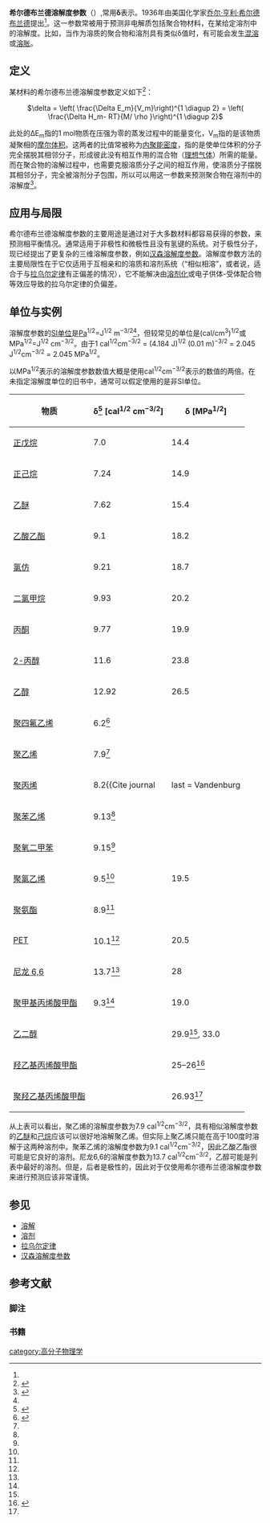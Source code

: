'''希尔德布兰德溶解度参数'''（{{lang-en|'''Hildebrand solubility parameter'''}}）,常用'''δ'''表示。1936年由美国化学家[[乔尔·亨利·希尔德布兰德|乔尔·亨利·希尔德布兰德]]提出<ref name="burke"/>。这一参数常被用于预测非电解质包括聚合物材料，在某给定溶剂中的溶解度。比如，当作为溶质的聚合物和溶剂具有类似δ值时，有可能会发生[[混溶|混溶]]或[[溶胀|溶胀]]。 

==定义==
某材料的希尔德布兰德溶解度参数定义如下<ref name="IUPAC">{{cite web |author1=IUPAC |title=IUPAC Goldbook |url=http://goldbook.iupac.org/terms/view/ST07466 |accessdate=2020-08-28 |archive-date=2019-09-30 |archive-url=https://web.archive.org/web/20190930105650/http://goldbook.iupac.org/terms/view/ST07466 |dead-url=no }}</ref>：
<center><math>\delta = \left( \frac{\Delta E_m}{V_m}\right)^{1 \diagup 2} = \left( \frac{\Delta H_m- RT}{M/ \rho }\right)^{1 \diagup 2}</math></center>

此处的ΔE<sub>m</sub>指的1 mol物质在压强为零的蒸发过程中的能量变化，V<sub>m</sub>指的是该物质凝聚相的[[摩尔体积|摩尔体积]]。这两者的比值常被称为[[内聚能密度|内聚能密度]]，指的是使单位体积的分子完全摆脱其相邻分子，形成彼此没有相互作用的混合物（[[理想气体|理想气体]]）所需的能量。而在聚合物的溶解过程中，也需要克服溶质分子之间的相互作用，使溶质分子摆脱其相邻分子，完全被溶剂分子包围，所以可以用这一参数来预测聚合物在溶剂中的溶解度<ref>{{cite book |author1=Michael Rubinstein and Ralph H. Colby |title=Polymer Physics |date=2003 |isbn=019852059X |pages=141-142}}</ref>。

==应用与局限==
希尔德布兰德溶解度参数的主要用途是通过对于大多数材料都容易获得的参数，来预测相平衡情况。通常适用于非极性和微极性且没有氢键的系统。对于极性分子，现已经提出了更复杂的三维溶解度参数，例如[[汉森溶解度参数|汉森溶解度参数]]。溶解度参数方法的主要局限性在于它仅适用于互相亲和的溶质和溶剂系统（“相似相溶”，或者说，适合于与[[拉乌尔定律|拉乌尔定律]]有正偏差的情况），它不能解决由[[溶剂化|溶剂化]]或电子供体-受体配合物等效应导致的拉乌尔定律的负偏差。

==单位与实例==
溶解度参数的[[SI单位|SI单位]]是[[帕斯卡|Pa]]<sup>1/2</sup>=J<sup>1/2</sup> m<sup>−3/2</sup><ref name="IUPAC"/>，但较常见的单位是(cal/cm<sup>3</sup>)<sup>1/2</sup>或MPa<sup>1/2</sup>=J<sup>1/2</sup> cm<sup>−3/2</sup>。由于1 cal<sup>1/2</sup>cm<sup>−3/2</sup> = (4.184 J)<sup>1/2</sup> (0.01 m)<sup>−3/2</sup> = 2.045 J<sup>1/2</sup>cm<sup>−3/2</sup> = 2.045 MPa<sup>1/2</sup>。

以MPa<sup>1/2</sup>表示的溶解度参数数值大概是使用cal<sup>1/2</sup>cm<sup>−3/2</sup>表示的数值的两倍。在未指定溶解度单位的旧书中，通常可以假定使用的是非SI单位。 

{| class="wikitable sortable" 
|-
! 物质
! δ<ref name="burke">{{cite web | url=http://www.cool.conservation-us.org/byauth/burke/solpar/solpar2.html | title=Part 2.  Hildebrand Solubility Parameter | accessdate=2013-12-04 | author=John Burke | year=1984 | archive-date=2020-02-16 | archive-url=https://web.archive.org/web/20200216190102/http://www.cool.conservation-us.org/byauth/burke/solpar/solpar2.html | dead-url=yes }}</ref> [cal<sup>1/2</sup> cm<sup>−3/2</sup>]
! δ [MPa<sup>1/2</sup>]
|-
| [[正戊烷|正戊烷]]
| 7.0
| 14.4
|-
| [[正己烷|正己烷]]
| 7.24
| 14.9
|-
| [[乙醚|乙醚]]
| 7.62
| 15.4
|-
| [[乙酸乙酯|乙酸乙酯]]
| 9.1
| 18.2
|-
| [[氯仿|氯仿]]
| 9.21
| 18.7
|-
| [[二氯甲烷|二氯甲烷]]
| 9.93
| 20.2
|-
| [[丙酮|丙酮]]
| 9.77
| 19.9
|-
| [[2-丙醇|2-丙醇]]
| 11.6
| 23.8
|-
| [[乙醇|乙醇]]
| 12.92
| 26.5
|-
| [[聚四氟乙烯|聚四氟乙烯]]
| 6.2<ref name="jstoffer">{{cite web | url=http://web.mst.edu/~jstoffer/Solution/solparaexp.html | title=Examples of Solubility Parameters | accessdate=2007-11-20 | archive-date=2020-02-24 | archive-url=https://web.archive.org/web/20200224054636/http://web.mst.edu/~jstoffer/Solution/solparaexp.html | dead-url=no }}</ref>
| 
|-
| [[聚乙烯|聚乙烯]]
| 7.9<ref name=jstoffer />
|
|-
| [[聚丙烯|聚丙烯]]
| 8.2<ref name="vandenburg">{{Cite journal
  | last = Vandenburg
  | first = H.| title = A simple solvent selection method accelerated solvent extraction of additives from polymers 
  | journal = The Analyst
  | volume =  124
  | pages = 1707–1710
  | url = http://www.rsc.org/Publishing/Journals/AN/article.asp?doi=a904631c
  | year = 1999
  | doi = 10.1039/a904631c
  | postscript = <!--None-->
  | issue = 11 |display-authors=etal}}
</ref>
| 16.6
|-
| [[聚苯乙烯|聚苯乙烯]]
| 9.13<ref name=jstoffer />
| 
|-
| [[聚氧二甲苯|聚氧二甲苯]]
| 9.15<ref name=jstoffer />
| 
|-
| [[聚氯乙烯|聚氯乙烯]]
| 9.5<ref name=vandenburg />
| 19.5
|-
| [[聚氨酯|聚氨酯]]
| 8.9<ref name=vandenburg />
| 
|-
| [[聚对苯二甲酸乙二醇酯|PET]]
| 10.1<ref name=vandenburg />
| 20.5
|-
| [[尼龙_6,6|尼龙 6,6]]
| 13.7<ref name=vandenburg />
| 28
|-
| [[聚甲基丙烯酸甲酯|聚甲基丙烯酸甲酯]]
| 9.3<ref name=vandenburg />
| 19.0
|-
| [[乙二醇|乙二醇]]
|
| 29.9<ref name="kwok"/>, 33.0
|-
| [[羟乙基丙烯酸甲酯|羟乙基丙烯酸甲酯]] 
|
| 25–26<ref name="kwok">{{cite journal | title=Synthetic hydrogels 3. Solvent effects on poly(2-hydroxyethyl methacrylate) networks | authors = Kwok A. Y., Qiao G. G., Solomon D. H. | journal=Polymer | year=2004 | volume=45 | pages=4017–4027 | doi=10.1016/j.polymer.2004.03.104}}</ref>
|-
| [[聚羟乙基丙烯酸甲酯|聚羟乙基丙烯酸甲酯]]
| 
| 26.93<ref name="kwok"/> 
|}
从上表可以看出，聚乙烯的溶解度参数为7.9 cal<sup>1/2</sup>cm<sup>−3/2</sup>，具有相似溶解度参数的[[乙醚|乙醚]]和[[己烷|己烷]]应该可以很好地溶解聚乙烯。但实际上聚乙烯只能在高于100度时溶解于这两种溶剂中。聚苯乙烯的溶解度参数为9.1 cal<sup>1/2</sup>cm<sup>−3/2</sup>，因此乙酸乙酯很可能是它良好的溶剂。尼龙6,6的溶解度参数为13.7 cal<sup>1/2</sup>cm<sup>−3/2</sup>，乙醇可能是列表中最好的溶剂。但是，后者是极性的，因此对于仅使用希尔德布兰德溶解度参数来进行预测应该非常谨慎。

== 参见==
* [[溶解|溶解]]
* [[溶剂|溶剂]]
* [[拉乌尔定律|拉乌尔定律]]
* [[汉森溶解度参数|汉森溶解度参数]]

==参考文献==
===脚注===
{{reflist}}
===书籍===
{{cite book
  | last = Barton
  | first = A. F. M.
  | title = Handbook of Solubility Parameters and Other Cohesion Parameters
  | url = https://archive.org/details/crchandbookofsol0000bart
  | edition = 2nd
  | publisher = CRC Press
  | year = 1991
}}
{{cite book
  | last = Barton
  | first = A. F. M.
  | title = Handbook of Polymer Liquid Interaction Parameters and Other Solubility Parameters
  | publisher = CRC Press
  | year = 1990
}}

[[category:高分子物理学|category:高分子物理学]]